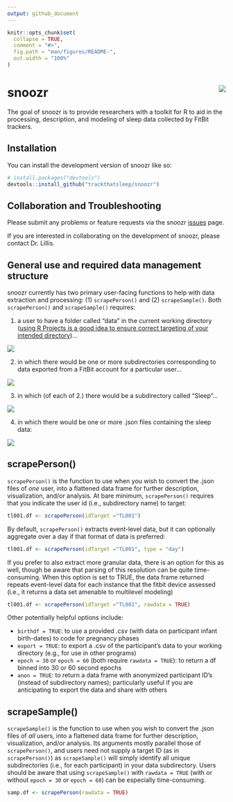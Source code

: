 ```yaml
---
output: github_document
---
```


<!-- README.md is generated from README.Rmd. Please edit that file -->

```r
knitr::opts_chunk$set(
  collapse = TRUE,
  comment = "#>",
  fig.path = "man/figures/README-",
  out.width = "100%"
)
```

# snoozr <img src="man/figures/logo.png" align="right" />

<!-- badges: start -->
<!-- badges: end -->

The goal of snoozr is to provide researchers with a toolkit for R to aid in the processing, description, and modeling of sleep data collected by FitBit trackers. 

## Installation

You can install the development version of snoozr like so:

``` r
# install.packages("devtools")
devtools::install_github("trackthatsleep/snoozr")
```

## Collaboration and Troubleshooting

Please submit any problems or feature requests via the snoozr [issues](https://github.com/trackthatsleep/snoozr/issues) page. 

If you are interested in collaborating on the development of snoozr, please contact Dr. Lillis.

## General use and required data management structure

snoozr currently has two primary user-facing functions to help with data extraction and processing: (1) `scrapePerson()` and (2) `scrapeSample()`. Both `scrapePerson()` and `scrapeSample()` requires:

1. a user to have a folder called "data" in the current working directory ([using R Projects is a good idea to ensure correct targeting of your intended directory](https://r4ds.hadley.nz/workflow-scripts.html))... 

<img src="man/figures/directory.png" align="center" />

2. in which there would be one or more subdirectories corresponding to data exported from a FitBit account for a particular user...

<img src="man/figures/data.png" align="center" />

3. in which (of each of 2.) there would be a subdirectory called "Sleep"...

<img src="man/figures/participant.png" align="center" />

4. in which there would be one or more .json files containing the sleep data:

<img src="man/figures/jsons.png" align="center" />


## scrapePerson()

`scrapePerson()` is the function to use when you wish to convert the .json files of *one* user, into a flattened data frame for further description, visualization, and/or analysis. At bare minimum, `scrapePerson()` requires that you indicate the user id (i.e., subdirectory name) to target:

```r
tl001.df <- scrapePerson(idTarget ="TL001")
```

By default, `scrapePerson()` extracts event-level data, but it can optionally aggregate over a day if that format of data is preferred:

```r
tl001.df <- scrapePerson(idTarget ="TL001", type = "day")

```

If you prefer to also extract more granular data, there is an option for this as well, though be aware that parsing of this resolution can be quite time-consuming. When this option is set to TRUE, the data frame returned repeats event-level data for each instance that the fitbit device assessed (i.e., it returns a data set amenable to multilevel modeling)

```r
tl001.df <- scrapePerson(idTarget ="TL001", rawdata = TRUE)

```

Other potentially helpful options include:
 
- `birthdf = TRUE`: to use a provided .csv (with data on participant infant birth-dates) to code for pregnancy phases
- `export = TRUE`: to export a .csv of the participant's data to your working directory (e.g., for use in other programs)
- `epoch = 30` or `epoch = 60` (both require `rawdata = TRUE`): to return a df binned into 30 or 60 second epochs
- `anon = TRUE`: to return a data frame with anonymized participant ID's (instead of subdirectory names); particularly useful if you are anticipating to export the data and share with others

## scrapeSample()

`scrapeSample()` is the function to use when you wish to convert the .json files of *all* users, into a flattened data frame for further description, visualization, and/or analysis. Its arguments mostly parallel those of `scrapePerson()`, and users need not supply a target ID (as in `scrapePerson()`) as `scrapeSample()` will simply identify all unique subdirectories (i.e., for each participant) in your data subdirectory. Users should be aware that using `scrapeSample()` with `rawdata = TRUE` (with or without `epoch = 30` or `epoch = 60`) can be especially time-consuming. 

```r
samp.df <- scrapePerson(rawdata = TRUE)

```
